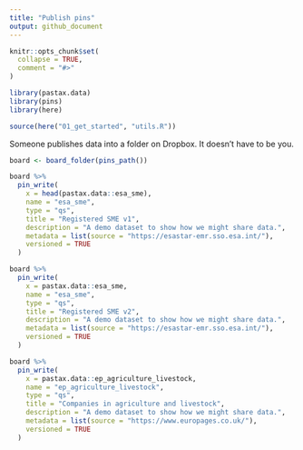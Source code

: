 ```yaml
---
title: "Publish pins"
output: github_document
---
```


```r
knitr::opts_chunk$set(
  collapse = TRUE,
  comment = "#>"
)
```

```r
library(pastax.data)
library(pins)
library(here)

source(here("01_get_started", "utils.R"))
```

Someone publishes data into a folder on Dropbox. It doesn't have to be you.

```r
board <- board_folder(pins_path())

board %>% 
  pin_write(
    x = head(pastax.data::esa_sme), 
    name = "esa_sme",
    type = "qs", 
    title = "Registered SME v1",
    description = "A demo dataset to show how we might share data.",
    metadata = list(source = "https://esastar-emr.sso.esa.int/"),
    versioned = TRUE
  )

board %>% 
  pin_write(
    x = pastax.data::esa_sme, 
    name = "esa_sme",
    type = "qs", 
    title = "Registered SME v2",
    description = "A demo dataset to show how we might share data.",
    metadata = list(source = "https://esastar-emr.sso.esa.int/"),
    versioned = TRUE
  )

board %>% 
  pin_write(
    x = pastax.data::ep_agriculture_livestock, 
    name = "ep_agriculture_livestock",
    type = "qs", 
    title = "Companies in agriculture and livestock",
    description = "A demo dataset to show how we might share data.",
    metadata = list(source = "https://www.europages.co.uk/"),
    versioned = TRUE
  )
```
